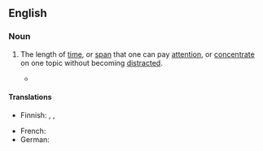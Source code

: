 ==English==

===Noun===
{{en-noun}}

# The length of [[time]], or [[span]] that one can pay [[attention]], or [[concentrate]] on one topic without becoming [[distracted]].
#: {{ux|en|He has learning difficulties because of his short '''attention span'''.}}
#* {{quote-book|en|year=1975|author=Gary Dahl|authorlink=Gary Dahl (entrepreneur)|url=https://archive.org/details/pet_rock_manual_original/page/n5/mode/2up|title=The care and training of your PET ROCK|passage=Limit your training sessions to fifteen minutes; twice each day. One half-hour session is not recommended as a rock's '''attention span''' is rather short. Remember; a bored rock is an unhappy rock.}}

====Translations====
{{trans-top|time one can pay attention}}
* Finnish: {{t|fi|keskittymiskyky}}, {{t|fi|keskittymisjänne}}, {{t|fi|huomiojänne}}
{{trans-mid}}
* French: {{t|fr|[[capacité]] [[de]] [[concentration]]|f}}
* German: {{t+|de|Aufmerksamkeitsspanne|f}}
{{trans-bottom}}